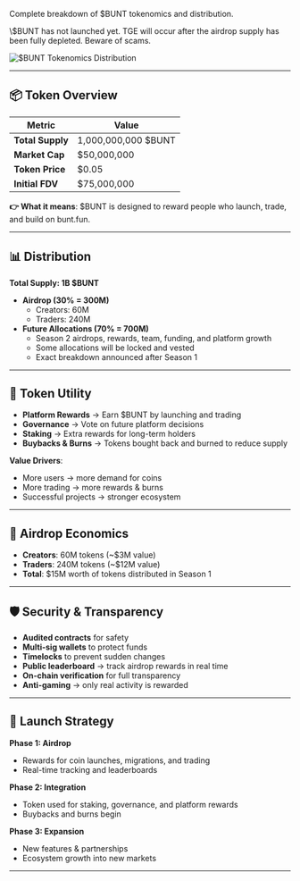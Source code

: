 Complete breakdown of \$BUNT tokenomics and distribution.

<Warning>
  \$BUNT has not launched yet. TGE will occur after the airdrop supply has been fully depleted. Beware of scams.
</Warning>

![\$BUNT Tokenomics Distribution](https://static.slank.fun/images/tokenomics.png)

---

## 📦 Token Overview

| Metric           | Value                  |
| ---------------- | ---------------------- |
| **Total Supply** | 1,000,000,000 \$BUNT   |
| **Market Cap**   | \$50,000,000           |
| **Token Price**  | \$0.05                 |
| **Initial FDV**  | \$75,000,000           |

**👉 What it means**: \$BUNT is designed to reward people who launch, trade, and build on bunt.fun.

---

## 📊 Distribution

**Total Supply: 1B \$BUNT**

- **Airdrop (30% = 300M)**
  - Creators: 60M
  - Traders: 240M
- **Future Allocations (70% = 700M)**
  - Season 2 airdrops, rewards, team, funding, and platform growth  
  - Some allocations will be locked and vested  
  - Exact breakdown announced after Season 1

---

## 🔮 Token Utility

- **Platform Rewards** → Earn \$BUNT by launching and trading  
- **Governance** → Vote on future platform decisions  
- **Staking** → Extra rewards for long-term holders  
- **Buybacks & Burns** → Tokens bought back and burned to reduce supply  

**Value Drivers**:  
- More users → more demand for coins  
- More trading → more rewards & burns  
- Successful projects → stronger ecosystem  

---

## 💸 Airdrop Economics

- **Creators**: 60M tokens (~\$3M value)  
- **Traders**: 240M tokens (~\$12M value)  
- **Total**: \$15M worth of tokens distributed in Season 1  

---

## 🛡️ Security & Transparency

- **Audited contracts** for safety  
- **Multi-sig wallets** to protect funds  
- **Timelocks** to prevent sudden changes  
- **Public leaderboard** → track airdrop rewards in real time  
- **On-chain verification** for full transparency  
- **Anti-gaming** → only real activity is rewarded  

---

## 🚀 Launch Strategy

**Phase 1: Airdrop**  
- Rewards for coin launches, migrations, and trading  
- Real-time tracking and leaderboards  

**Phase 2: Integration**  
- Token used for staking, governance, and platform rewards  
- Buybacks and burns begin  

**Phase 3: Expansion**  
- New features & partnerships  
- Ecosystem growth into new markets  

---

